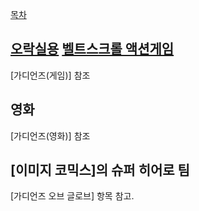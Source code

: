 [[목차]]

== [[오락실]]용 [[벨트스크롤 액션게임]] ==
[가디언즈(게임)] 참조

== 영화 ==
[가디언즈(영화)] 참조

== [이미지 코믹스]의 슈퍼 히어로 팀 ==
[가디언즈 오브 글로브] 항목 참고.
